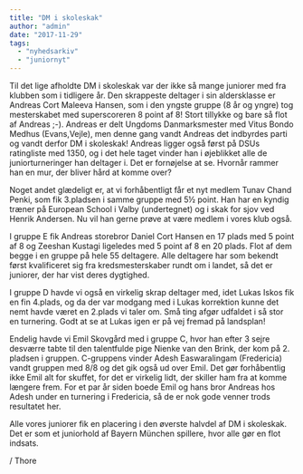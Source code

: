 ```yaml
---
title: "DM i skoleskak"
author: "admin"
date: "2017-11-29"
tags: 
  - "nyhedsarkiv"
  - "juniornyt"
---
```


Til det lige afholdte DM i skoleskak var der ikke så mange juniorer med fra klubben som i tidligere år. Den skrappeste deltager i sin aldersklasse er Andreas Cort Maleeva Hansen, som i den yngste gruppe (8 år og yngre) tog mesterskabet med superscoreren 8 point af 8! Stort tillykke og bare så flot af Andreas ;-). Andreas er delt Ungdoms Danmarksmester med Vitus Bondo Medhus (Evans,Vejle), men denne gang vandt Andreas det indbyrdes parti og vandt derfor DM i skoleskak! Andreas ligger også først på DSUs ratingliste med 1350, og i det hele taget vinder han i øjeblikket alle de juniorturneringer han deltager i. Det er fornøjelse at se. Hvornår rammer han en mur, der bliver hård at komme over?

Noget andet glædeligt er, at vi forhåbentligt får et nyt medlem Tunav Chand Penki, som fik 3.pladsen i samme gruppe med 5½ point. Han har en kyndig træner på European School i Valby (undertegnet) og i skak for sjov ved Henrik Andersen. Nu vil han gerne prøve at være medlem i vores klub også.

I gruppe E fik Andreas storebror Daniel Cort Hansen en 17 plads med 5 point af 8 og Zeeshan Kustagi ligeledes med 5 point af 8 en 20 plads. Flot af dem begge i en gruppe på hele 55 deltagere. Alle deltagere har som bekendt først kvalificeret sig fra kredsmesterskaber rundt om i landet, så det er juniorer, der har vist deres dygtighed.

I gruppe D havde vi også en virkelig skrap deltager med, idet Lukas Iskos fik en fin 4.plads, og da der var modgang med i Lukas korrektion kunne det nemt havde været en 2.plads vi taler om. Små ting afgør udfaldet i så stor en turnering. Godt at se at Lukas igen er på vej fremad på landsplan!

Endelig havde vi Emil Skovgård med i gruppe C, hvor han efter 3 sejre desværre tabte til den talentfulde pige Nienke van den Brink, der kom på 2. pladsen i gruppen. C-gruppens vinder Adesh Easwaralingam (Fredericia) vandt gruppen med 8/8 og det gik også ud over Emil. Det gør forhåbentlig ikke Emil alt for skuffet, for det er virkelig lidt, der skiller ham fra at komme længere frem. For et par år siden boede Emil og hans bror Andreas hos Adesh under en turnering i Fredericia, så de er nok gode venner trods resultatet her.

Alle vores juniorer fik en placering i den øverste halvdel af DM i skoleskak. Det er som et juniorhold af Bayern München spillere, hvor alle gør en flot indsats.

/ Thore

